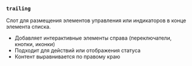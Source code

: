 ### `trailing`

Слот для размещения элементов управления или индикаторов в конце элемента списка.

- Добавляет интерактивные элементы справа (переключатели, кнопки, иконки)
- Подходит для действий или отображения статуса
- Контент выравнивается по правому краю
